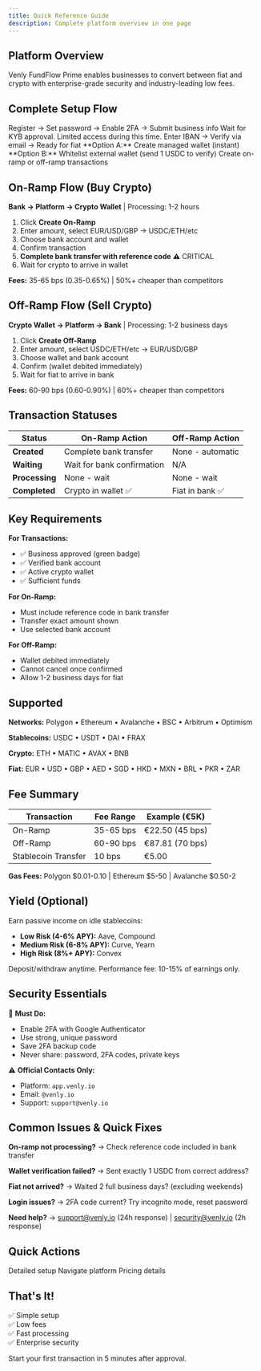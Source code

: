 ```yaml
---
title: Quick Reference Guide
description: Complete platform overview in one page
---
```


## Platform Overview

Venly FundFlow Prime enables businesses to convert between fiat and crypto with enterprise-grade security and industry-leading low fees.

## Complete Setup Flow

<Steps>
  <Step title="1. Create Account (5 min)">
    Register → Set password → Enable 2FA → Submit business info
  </Step>
  
  <Step title="2. Business Verification (1-3 days)">
    Wait for KYB approval. Limited access during this time.
  </Step>
  
  <Step title="3. Add Bank Account (10 min)">
    Enter IBAN → Verify via email → Ready for fiat
  </Step>
  
  <Step title="4. Add Crypto Wallet (5 min)">
    **Option A:** Create managed wallet (instant)  
    **Option B:** Whitelist external wallet (send 1 USDC to verify)
  </Step>
  
  <Step title="5. Start Transacting">
    Create on-ramp or off-ramp transactions
  </Step>
</Steps>

## On-Ramp Flow (Buy Crypto)

**Bank → Platform → Crypto Wallet** | Processing: 1-2 hours

1. Click **Create On-Ramp**
2. Enter amount, select EUR/USD/GBP → USDC/ETH/etc
3. Choose bank account and wallet
4. Confirm transaction
5. **Complete bank transfer with reference code** ⚠️ CRITICAL
6. Wait for crypto to arrive in wallet

**Fees:** 35-65 bps (0.35-0.65%) | 50%+ cheaper than competitors

## Off-Ramp Flow (Sell Crypto)

**Crypto Wallet → Platform → Bank** | Processing: 1-2 business days

1. Click **Create Off-Ramp**
2. Enter amount, select USDC/ETH/etc → EUR/USD/GBP
3. Choose wallet and bank account
4. Confirm (wallet debited immediately)
5. Wait for fiat to arrive in bank

**Fees:** 60-90 bps (0.60-0.90%) | 60%+ cheaper than competitors

## Transaction Statuses

| Status | On-Ramp Action | Off-Ramp Action |
|--------|----------------|-----------------|
| **Created** | Complete bank transfer | None - automatic |
| **Waiting** | Wait for bank confirmation | N/A |
| **Processing** | None - wait | None - wait |
| **Completed** | Crypto in wallet ✅ | Fiat in bank ✅ |

## Key Requirements

**For Transactions:**
- ✅ Business approved (green badge)
- ✅ Verified bank account
- ✅ Active crypto wallet
- ✅ Sufficient funds

**For On-Ramp:**
- Must include reference code in bank transfer
- Transfer exact amount shown
- Use selected bank account

**For Off-Ramp:**
- Wallet debited immediately
- Cannot cancel once confirmed
- Allow 1-2 business days for fiat

## Supported

**Networks:** Polygon • Ethereum • Avalanche • BSC • Arbitrum • Optimism

**Stablecoins:** USDC • USDT • DAI • FRAX

**Crypto:** ETH • MATIC • AVAX • BNB

**Fiat:** EUR • USD • GBP • AED • SGD • HKD • MXN • BRL • PKR • ZAR

## Fee Summary

| Transaction | Fee Range | Example (€5K) |
|-------------|-----------|---------------|
| On-Ramp | 35-65 bps | €22.50 (45 bps) |
| Off-Ramp | 60-90 bps | €87.81 (70 bps) |
| Stablecoin Transfer | 10 bps | €5.00 |

**Gas Fees:** Polygon $0.01-0.10 | Ethereum $5-50 | Avalanche $0.50-2

## Yield (Optional)

Earn passive income on idle stablecoins:
- **Low Risk (4-6% APY):** Aave, Compound
- **Medium Risk (6-8% APY):** Curve, Yearn
- **High Risk (8%+ APY):** Convex

Deposit/withdraw anytime. Performance fee: 10-15% of earnings only.

## Security Essentials

🔐 **Must Do:**
- Enable 2FA with Google Authenticator
- Use strong, unique password
- Save 2FA backup code
- Never share: password, 2FA codes, private keys

⚠️ **Official Contacts Only:**
- Platform: `app.venly.io`
- Email: `@venly.io`
- Support: `support@venly.io`

## Common Issues & Quick Fixes

**On-ramp not processing?** → Check reference code included in bank transfer

**Wallet verification failed?** → Sent exactly 1 USDC from correct address?

**Fiat not arrived?** → Waited 2 full business days? (excluding weekends)

**Login issues?** → 2FA code current? Try incognito mode, reset password

**Need help?** → support@venly.io (24h response) | security@venly.io (2h response)

## Quick Actions

<CardGroup cols={3}>
  <Card title="Full Guide" icon="book" href="/guides/payments/getting-started">
    Detailed setup
  </Card>
  <Card title="Dashboard" icon="gauge" href="/guides/payments/dashboard">
    Navigate platform
  </Card>
  <Card title="Fees" icon="dollar-sign" href="/guides/payments/fees">
    Pricing details
  </Card>
</CardGroup>

## That's It!

✅ Simple setup  
✅ Low fees  
✅ Fast processing  
✅ Enterprise security  

Start your first transaction in 5 minutes after approval.
